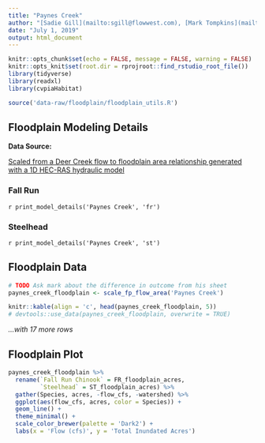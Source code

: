 ```yaml
---
title: "Paynes Creek"
author: "[Sadie Gill](mailto:sgill@flowwest.com), [Mark Tompkins](mailto:mtompkins@flowwest.com)"
date: "July 1, 2019"
output: html_document
---
```


```r
knitr::opts_chunk$set(echo = FALSE, message = FALSE, warning = FALSE)
knitr::opts_knit$set(root.dir = rprojroot::find_rstudio_root_file())
library(tidyverse)
library(readxl)
library(cvpiaHabitat)
```

```r
source('data-raw/floodplain/floodplain_utils.R')
```

## Floodplain Modeling Details

**Data Source:**

[Scaled from a Deer Creek flow to floodplain area relationship generated with a 1D HEC-RAS hydraulic model](https://s3-us-west-2.amazonaws.com/cvpiahabitat-r-package/cvpia-sit-model-inputs/DRAFT+Deer+Creek+Hydraulic+Models+Tech+Memo+6-08-07.pdf)

### Fall Run
`r print_model_details('Paynes Creek', 'fr')`

### Steelhead
`r print_model_details('Paynes Creek', 'st')`

## Floodplain Data

```r
# TODO Ask mark about the difference in outcome from his sheet
paynes_creek_floodplain <- scale_fp_flow_area('Paynes Creek')

knitr::kable(align = 'c', head(paynes_creek_floodplain, 5)) 
# devtools::use_data(paynes_creek_floodplain, overwrite = TRUE)
```

*...with 17 more rows*

## Floodplain Plot
```r
paynes_creek_floodplain %>% 
  rename(`Fall Run Chinook` = FR_floodplain_acres,
         `Steelhead` = ST_floodplain_acres) %>% 
  gather(Species, acres, -flow_cfs, -watershed) %>% 
  ggplot(aes(flow_cfs, acres, color = Species)) +
  geom_line() +
  theme_minimal() +
  scale_color_brewer(palette = 'Dark2') +
  labs(x = 'Flow (cfs)', y = 'Total Inundated Acres')
```
